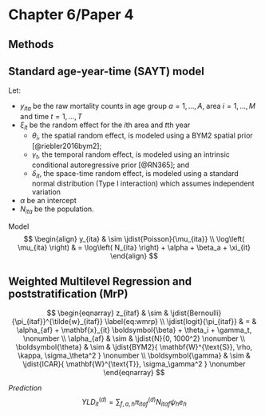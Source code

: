 <!-- ----------------------------------------------------------------- -->
# Chapter 6/Paper 4

<!-- ----------------------------------------------------------------- -->
## Methods

<!-- ----------------------------------------------------------------- -->
## Standard age-year-time (SAYT) model {.scrollable .smaller}

Let:

:::{.incremental}
- $y_{ita}$ be the raw mortality counts in age group $a = 1, \dots, A$, area $i = 1, \dots, M$ and time $t = 1, \dots, T$
- $\xi_{it}$ be the random effect for the $i$th area and $t$th year
  - $\theta_i$, the spatial random effect, is modeled using a BYM2 spatial prior [@riebler2016bym2];
  - $\gamma_t$, the temporal random effect, is modeled using an intrinsic conditional autoregressive prior [@RN365]; and 
  - $\delta_{it}$, the space-time random effect, is modeled using a standard normal distribution (Type I interaction) which assumes independent variation 
- $\alpha$ be an intercept
- $N_{ita}$ be the population.
:::

Model
$$
\begin{align}
y_{ita} & \sim \jdist{Poisson}{\mu_{ita}}
\\
\log\left( \mu_{ita} \right) & = \log\left( N_{ita} \right) + \alpha + \beta_a + \xi_{it}
\end{align}
$$

<!-- ----------------------------------------------------------------- -->
## Weighted Multilevel Regression and poststratification (MrP) {.scrollable .smaller}
$$
\begin{eqnarray}
    z_{itaf} & \sim & \jdist{Bernoulli}{\pi_{itaf}}^{\tilde{w}_{itaf}} \label{eq:wmrp}
    \\
    \jdist{logit}{\pi_{itaf}} & = & \alpha_{af} + \mathbf{x}_{it} \boldsymbol{\beta} + \theta_i + \gamma_t, \nonumber
    \\
    \alpha_{af} & \sim & \jdist{N}{0, 1000^2} \nonumber
    \\
    \boldsymbol{\theta} & \sim & \jdist{BYM2}{ \mathbf{W}^{\text{S}}, \rho, \kappa, \sigma_\theta^2 } \nonumber
    \\
    \boldsymbol{\gamma} & \sim & \jdist{ICAR}{ \mathbf{W}^{\text{T}}, \sigma_\gamma^2 } \nonumber
\end{eqnarray}
$$

*Prediction*
$$
YLD^{(d)}_{it} = \sum_{f,a,h} \pi^{(d)}_{itaf} N_{itaf} \psi_h e_h
$$
